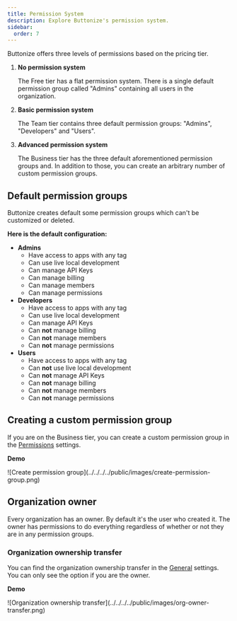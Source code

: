 ```yaml
---
title: Permission System
description: Explore Buttonize's permission system.
sidebar:
  order: 7
---
```



Buttonize offers three levels of permissions based on the pricing tier.

1. **No permission system**

   The Free tier has a flat permission system. There is a single default permission group called "Admins" containing all users in the organization.

2. **Basic permission system**

   The Team tier contains three default permission groups: "Admins", "Developers" and "Users".

3. **Advanced permission system**

   The Business tier has the three default aforementioned permission groups and. In addition to those, you can create an arbitrary number of custom permission groups.

## Default permission groups

Buttonize creates default some permission groups which can't be customized or deleted.

**Here is the default configuration:**

- **Admins**
  - Have access to apps with any tag
  - Can use live local development
  - Can manage API Keys
  - Can manage billing
  - Can manage members
  - Can manage permissions
- **Developers**
  - Have access to apps with any tag
  - Can use live local development
  - Can manage API Keys
  - Can **not** manage billing
  - Can **not** manage members
  - Can **not** manage permissions
- **Users**
  - Have access to apps with any tag
  - Can **not** use live local development
  - Can **not** manage API Keys
  - Can **not** manage billing
  - Can **not** manage members
  - Can **not** manage permissions

## Creating a custom permission group

If you are on the Business tier, you can create a custom permission group in the [Permissions](https://app.buttonize.io/organization?scene=permissions) settings.

**Demo**

<ScreenImage>
	![Create permission
	group](../../../../public/images/create-permission-group.png)
</ScreenImage>

## Organization owner

Every organization has an owner. By default it's the user who created it. The owner has permissions to do everything regardless of whether or not they are in any permission groups.

### Organization ownership transfer

You can find the organization ownership transfer in the [General](https://app.buttonize.io/organization?scene=general) settings. You can only see the option if you are the owner.

**Demo**

<ScreenImage>
	![Organization ownership
	transfer](../../../../public/images/org-owner-transfer.png)
</ScreenImage>
